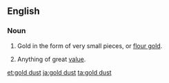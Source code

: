 ==English==

===Noun===
{{en-noun|head=[[gold]] [[dust]]|-}}

# Gold in the form of very small pieces, or [[flour gold]].
# {{context|figuratively|lang=en}} Anything of great [[value]].

[[et:gold dust]]
[[ja:gold dust]]
[[ta:gold dust]]